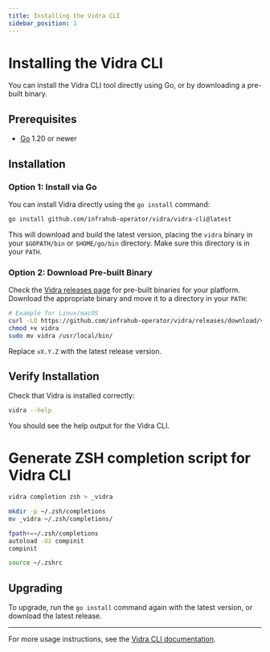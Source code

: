 ```yaml
---
title: Installing the Vidra CLI
sidebar_position: 1
---
```


# Installing the Vidra CLI

You can install the Vidra CLI tool directly using Go, or by downloading a pre-built binary.

## Prerequisites

- [Go](https://golang.org/dl/) 1.20 or newer

## Installation

### Option 1: Install via Go

You can install Vidra directly using the `go install` command:

```sh
go install github.com/infrahub-operator/vidra/vidra-cli@latest
```

This will download and build the latest version, placing the `vidra` binary in your `$GOPATH/bin` or `$HOME/go/bin` directory. Make sure this directory is in your `PATH`.

### Option 2: Download Pre-built Binary

Check the [Vidra releases page](https://github.com/your-org/vidra/releases) for pre-built binaries for your platform. Download the appropriate binary and move it to a directory in your `PATH`:

```sh
# Example for Linux/macOS
curl -LO https://github.com/infrahub-operator/vidra/releases/download/vX.Y.Z/vidra
chmod +x vidra
sudo mv vidra /usr/local/bin/
```

Replace `vX.Y.Z` with the latest release version.

## Verify Installation

Check that Vidra is installed correctly:

```sh
vidra --help
```

You should see the help output for the Vidra CLI.

# Generate ZSH completion script for Vidra CLI
```bash
vidra completion zsh > _vidra

mkdir -p ~/.zsh/completions
mv _vidra ~/.zsh/completions/

fpath+=~/.zsh/completions
autoload -Uz compinit
compinit

source ~/.zshrc
```

## Upgrading

To upgrade, run the `go install` command again with the latest version, or download the latest release.

---

For more usage instructions, see the [Vidra CLI documentation](./usage.mdx).

